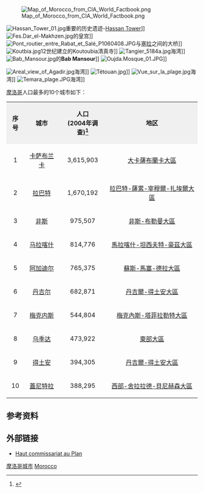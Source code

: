 [[File:Map_of_Morocco_from_CIA_World_Factbook.png|thumb]]

[[File:Hassan_Tower_01.jpg|thumb]]重要的历史遗迹-[[Hassan_Tower|Hassan Tower]]]]
[[File:Fes.Dar_el-Makhzen.jpg|thumb]]的皇宫]]
[[File:Pont_routier_entre_Rabat_et_Salé_P1060408.JPG|thumb]]与[[塞拉_(摩洛哥)|塞拉]]之间的大桥]]
[[File:Koutbia.jpg|thumb]]12世纪建立的Koutoubia清真寺]]
[[File:Tangier_5184a.jpg|thumb]]海湾]]
[[File:Bab_Mansour.jpg|thumb]]的'''Bab Mansour''']]
[[File:Oujda.Mosque_01.JPG|thumb]]]]

[[File:Areal_view_of_Agadir.jpg|thumb]]海湾]]
[[File:Tétouan.jpg|thumb]]]]
[[File:Vue_sur_la_plage.jpg|thumb]]海湾]]
[[File:Temara_plage.JPG|thumb]]海湾]]

[[摩洛哥|摩洛哥]]人口最多的10个城市如下：
{| class="wikitable sortable" style="margin:1em left 1em auto;"
| align="center" style="background:#f0f0f0;"|'''序号'''
| align="center" style="background:#f0f0f0;"|'''城市'''
| align="center" style="background:#f0f0f0;"|'''人口<br />(2004年调查)<ref>{{Cite web |url=http://www.hcp.ma/Recensement-general-de-la-population-et-de-l-habitat-2004_a633.html |title=2004 Morocco Population Census |access-date=2013-04-11 |archive-date=2017-09-06 |archive-url=https://web.archive.org/web/20170906063343/http://www.hcp.ma/Recensement-general-de-la-population-et-de-l-habitat-2004_a633.html |dead-url=no }}</ref>'''
| align="center" style="background:#f0f0f0;"|'''地区'''
|-
| 1||[[卡萨布兰卡|卡萨布兰卡]]||3,615,903||[[大卡薩布蘭卡大區|大卡薩布蘭卡大區]]
|-
| 2||[[拉巴特|拉巴特]]||1,670,192||[[拉巴特-薩累-宰穆爾-扎埃爾大區|拉巴特-薩累-宰穆爾-扎埃爾大區]]
|-
| 3||[[非斯|非斯]]||975,507||[[非斯-布勒曼大區|非斯-布勒曼大區]]
|-
| 4||[[马拉喀什|马拉喀什]]||814,776||[[馬拉喀什-坦西夫特-豪茲大區|馬拉喀什-坦西夫特-豪茲大區]]
|-
| 5||[[阿加迪尔|阿加迪尔]]||765,375||[[蘇斯-馬塞-德拉大區|蘇斯-馬塞-德拉大區]]
|-
| 6||[[丹吉尔|丹吉尔]]||682,871||[[丹吉爾-得土安大區|丹吉爾-得土安大區]]
|-
| 7||[[梅克内斯|梅克内斯]]||544,804||[[梅克內斯-塔菲拉勒特大區|梅克內斯-塔菲拉勒特大區]]
|-
| 8||[[乌季达|乌季达]]||473,922||[[東部大區_(摩洛哥)|東部大區]]
|-
| 9||[[得土安|得土安]]||394,305||[[丹吉爾-得土安大區|丹吉爾-得土安大區]]
|-
| 10||[[蓋尼特拉|蓋尼特拉]]||388,295||[[西部-舍拉拉德-貝尼赫森大區|西部-舍拉拉德-貝尼赫森大區]] 
|}

==参考资料==
{{reflist}}

==外部链接==
* [http://www.hcp.ma Haut commissariat au Plan ] {{Wayback|url=http://www.hcp.ma/ |date=20110929061323 }}

{{非洲题目|城市列表}}
{{DEFAULTSORT:List Of Cities In Morocco}}
[[Category:摩洛哥城市|]]
[[Category:非洲城市列表|Morocco]]